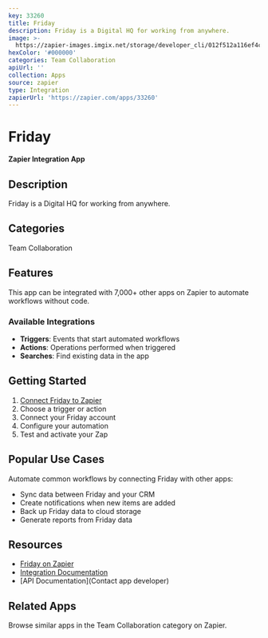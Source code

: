 ```yaml
---
key: 33260
title: Friday
description: Friday is a Digital HQ for working from anywhere.
image: >-
  https://zapier-images.imgix.net/storage/developer_cli/012f512a116ef4cc7db5f0d882fb95e9.png?auto=format%2Ccompress&ixlib=python-3.0.0&q=50
hexColor: '#000000'
categories: Team Collaboration
apiUrl: ''
collection: Apps
source: zapier
type: Integration
zapierUrl: 'https://zapier.com/apps/33260'
---
```

# Friday

**Zapier Integration App**

## Description

Friday is a Digital HQ for working from anywhere.

## Categories

Team Collaboration

## Features

This app can be integrated with 7,000+ other apps on Zapier to automate workflows without code.

### Available Integrations

- **Triggers**: Events that start automated workflows
- **Actions**: Operations performed when triggered
- **Searches**: Find existing data in the app

## Getting Started

1. [Connect Friday to Zapier](https://zapier.com/apps/33260)
2. Choose a trigger or action
3. Connect your Friday account
4. Configure your automation
5. Test and activate your Zap

## Popular Use Cases

Automate common workflows by connecting Friday with other apps:

- Sync data between Friday and your CRM
- Create notifications when new items are added
- Back up Friday data to cloud storage
- Generate reports from Friday data

## Resources

- [Friday on Zapier](https://zapier.com/apps/33260)
- [Integration Documentation](https://zapier.com/apps/33260/integrations)
- [API Documentation](Contact app developer)

## Related Apps

Browse similar apps in the Team Collaboration category on Zapier.
